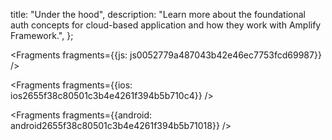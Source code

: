   title: "Under the hood",
  description: "Learn more about the foundational auth concepts for cloud-based application and how they work with Amplify Framework.",
};






<Fragments fragments={{js: js0052779a487043b42e46ec7753fcd69987}} />



<Fragments fragments={{ios: ios2655f38c80501c3b4e4261f394b5b710c4}} />



<Fragments fragments={{android: android2655f38c80501c3b4e4261f394b5b71018}} />
